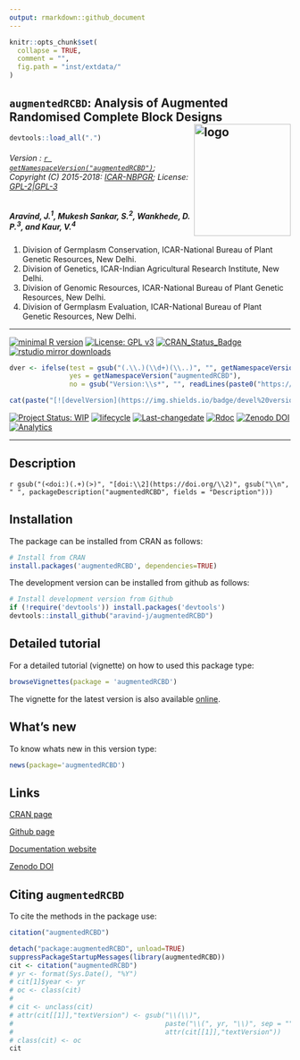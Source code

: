 ```yaml
---
output: rmarkdown::github_document
---
```


```r
knitr::opts_chunk$set(
  collapse = TRUE,
  comment = "",
  fig.path = "inst/extdata/"
)
```

<!-- 
```r
knitr::include_graphics("https://raw.githubusercontent.com/aravind-j/augmentedRCBD/master/inst/extdata/augmentedRCBD.png")
```
-->

## `augmentedRCBD`: Analysis of Augmented Randomised Complete Block Designs <img src="https://raw.githubusercontent.com/aravind-j/augmentedRCBD/master/inst/extdata/augmentedRCBD.png" align="right" alt="logo" width="173" height = "200" style = "border: none; float: right;">

```r
devtools::load_all(".")

```

###### Version : [`r getNamespaceVersion("augmentedRCBD")`](https://aravind-j.github.io/augmentedRCBD/); Copyright (C) 2015-2018: [ICAR-NBPGR](http://www.nbpgr.ernet.in/); License: [GPL-2|GPL-3](https://www.r-project.org/Licenses/)

##### *Aravind, J.^1^, Mukesh Sankar, S.^2^, Wankhede, D. P.^3^, and Kaur, V.^4^*

1. Division of Germplasm Conservation, ICAR-National Bureau of Plant Genetic Resources, New Delhi.
2. Division of Genetics, ICAR-Indian Agricultural Research Institute, New Delhi.
3. Division of Genomic Resources, ICAR-National Bureau of Plant Genetic Resources, New Delhi.
4. Division of Germplasm Evaluation, ICAR-National Bureau of Plant Genetic Resources, New Delhi.

***

[![minimal R version](https://img.shields.io/badge/R>%3D-3.0.2-6666ff.svg)](https://cran.r-project.org/)
[![License: GPL v3](https://img.shields.io/badge/License-GPL%20v3-blue.svg)](https://www.gnu.org/licenses/gpl-3.0)
[![CRAN_Status_Badge](https://www.r-pkg.org/badges/version-last-release/augmentedRCBD)](https://cran.r-project.org/package=augmentedRCBD)
[![rstudio mirror downloads](https://cranlogs.r-pkg.org/badges/grand-total/augmentedRCBD?color=green)](https://CRAN.R-project.org/package=augmentedRCBD)
<!-- [![packageversion](https://img.shields.io/badge/Package%20version-0.2.3.3-orange.svg)](https://github.com/aravind-j/augmentedRCBD) -->
```r
dver <- ifelse(test = gsub("(.\\.)(\\d+)(\\..)", "", getNamespaceVersion("augmentedRCBD")) != "",
               yes = getNamespaceVersion("augmentedRCBD"),
               no = gsub("Version:\\s*", "", readLines(paste0("https://raw.githubusercontent.com/", "aravind-j/augmentedRCBD", "/master/DESCRIPTION"))[grep("Version:", readLines(paste0("https://raw.githubusercontent.com/", "aravind-j/augmentedRCBD", "/master/DESCRIPTION")))]))

cat(paste("[![develVersion](https://img.shields.io/badge/devel%20version-", dver, "-orange.svg)](https://github.com/aravind-j/augmentedRCBD)", sep = ""))
```
<!-- [![GitHub Download Count](https://github-basic-badges.herokuapp.com/downloads/aravind-j/augmentedRCBD/total.svg)] -->
[![Project Status: WIP](http://www.repostatus.org/badges/latest/inactive.svg)](http://www.repostatus.org/#inactive)
[![lifecycle](https://img.shields.io/badge/lifecycle-stable-brightgreen.svg)](https://www.tidyverse.org/lifecycle/#stable)
[![Last-changedate](https://img.shields.io/badge/last%20change-`r gsub('-', '--', Sys.Date())`-yellowgreen.svg)](https://github.com/aravind-j/augmentedRCBD)
[![Rdoc](http://www.rdocumentation.org/badges/version/augmentedRCBD)](http://www.rdocumentation.org/packages/augmentedRCBD)
[![Zenodo DOI](https://zenodo.org/badge/DOI/10.5281/zenodo.1310011.svg)](https://doi.org/10.5281/zenodo.1310011)
[![Analytics](https://pro-pulsar-193905.appspot.com/UA-116716530-1/welcome-page)](https://github.com/aravind-j/google-analytics-beacon)

***

## Description
`r gsub("(<doi:)(.+)(>)", "[doi:\\2](https://doi.org/\\2)", gsub("\\n", " ", packageDescription("augmentedRCBD", fields = "Description")))`

## Installation
The package can be installed from CRAN as follows:

```r
# Install from CRAN
install.packages('augmentedRCBD', dependencies=TRUE)
```

The development version can be installed from github as follows:

```r
# Install development version from Github
if (!require('devtools')) install.packages('devtools')
devtools::install_github("aravind-j/augmentedRCBD")
```

## Detailed tutorial
For a detailed tutorial (vignette) on how to used this package type:

```r
browseVignettes(package = 'augmentedRCBD')
```
The vignette for the latest version is also available [online](https://aravind-j.github.io/augmentedRCBD/articles/Data_Analysis_with_augmentedRCBD.html).

## What's new
To know whats new in this version type:

```r
news(package='augmentedRCBD')
```

## Links

[CRAN page](https://cran.r-project.org/package=augmentedRCBD)

[Github page](https://github.com/aravind-j/augmentedRCBD)

[Documentation website](https://aravind-j.github.io/augmentedRCBD/)

[Zenodo DOI](https://doi.org/10.5281/zenodo.1310011)


## Citing `augmentedRCBD`
To cite the methods in the package use:

```r
citation("augmentedRCBD")
```

```r
detach("package:augmentedRCBD", unload=TRUE)
suppressPackageStartupMessages(library(augmentedRCBD))
cit <- citation("augmentedRCBD")
# yr <- format(Sys.Date(), "%Y")
# cit[1]$year <- yr
# oc <- class(cit)
# 
# cit <- unclass(cit)
# attr(cit[[1]],"textVersion") <- gsub("\\(\\)",
#                                      paste("\\(", yr, "\\)", sep = ""),
#                                      attr(cit[[1]],"textVersion"))
# class(cit) <- oc
cit
```
